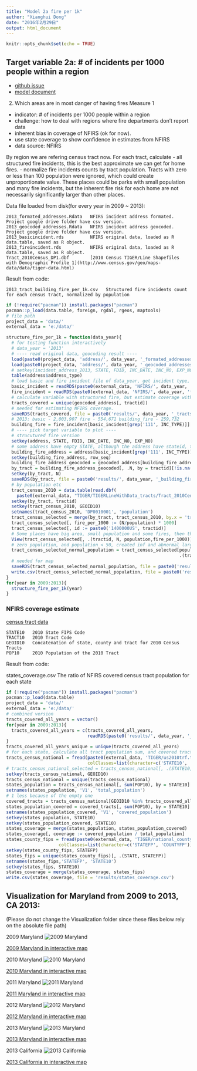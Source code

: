 ```yaml
---
title: "Model 2a fire per 1k"
author: "Xianghui Dong"
date: "2016年2月29日"
output: html_document
---
```


```r
knitr::opts_chunk$set(echo = TRUE)
```

## Target variable 2a: # of incidents per 1000 people within a region

- [github issue](https://github.com/home-fire-risk/smoke_alarm_models/issues/22)
- [model document](https://docs.google.com/document/d/1oJN-QwLVqFHOvrRNtW2KEAkNZ-PuFiqTwa8y3iXx1Sg/edit)

2) Which areas are in most danger of having fires
Measure 1
- indicator: # of incidents per 1000 people within a region
- challenge: how to deal with regions where fire departments don’t report data
- inherent bias in coverage of NFIRS (ok for now).
- use state coverage to show confidence in estimates from NFIRS
- data source: NFIRS

By region we are refering census tract now. 
For each tract, calculate
- all structured fire incidents, this is the best approximate we can get for home fires.
- normalize fire incidents counts by tract population. Tracts with zero or less than 100 population were ignored, which could create unproportionate value. These places could be parks with small population and many fire incidents, but the inherent fire risk for each home are not necessarily significantly larger than other places.

Data file loaded from disk(for every year in 2009 ~ 2013):

    2013_formated_addresses.Rdata   NFIRS incident address formated. Project google drive folder have csv version.
    2013_geocoded_addresses.Rdata   NFIRS incident address geocoded. Project google drive folder have csv version.
    2013_basicincident.rds          NFIRS original data, loaded as R data.table, saved as R object.
    2013_fireincident.rds           NFIRS original data, loaded as R data.table, saved as R object.
    Tract_2010Census_DP1.dbf        [2010 Census TIGER/Line Shapefiles with Demographic Profile 1](http://www.census.gov/geo/maps-data/data/tiger-data.html)

Result from code:

    2013_tract_building_fire_per_1k.csv   Structured fire incidents count for each census tract, normalized by population

```r
if (!require("pacman")) install.packages("pacman")
pacman::p_load(data.table, foreign, rgdal, rgeos, maptools)
# file path
project_data = 'data/'
external_data = 'e:/data/'

structure_fire_per_1k = function(data_year){
  # for testing function interactively
  # data_year = '2013'
  # ---- read original data, geocoding result ----
  load(paste0(project_data, 'address/', data_year, '_formated_addresses.Rdata')) # variable name: address, 21 columns
  load(paste0(project_data, 'address/', data_year, '_geocoded_addresses.Rdata')) # variable name: geocoded_address, 13 columns for 2012
  # setkey(incident_address_2013, STATE, FDID, INC_DATE, INC_NO, EXP_NO)
  table(address$address_type)
  # load basic and fire incident file of data_year, get incident type, link to row_seq, get location
  basic_incident = readRDS(paste0(external_data, 'NFIRS/', data_year, 'basicincident.rds'))
  fire_incident = readRDS(paste0(external_data, 'NFIRS/', data_year, 'fireincident.rds'))
  # calculate variable with structured fire, but estimate coverage with all incidents.
  tracts_covered = unique(geocoded_address[, tractid])
  # needed for estimating NFIRS coverage.
  saveRDS(tracts_covered, file = paste0('results/', data_year, '_tracts_covered.rds'))
  # 2013: basic - 2,003,907 fire - 554,671 building_fire - 259,732
  building_fire = fire_incident[basic_incident[grep('111', INC_TYPE)]]
  # ---- pick target variable to plot ----
  # strucutured fire version
  setkey(address, STATE, FDID, INC_DATE, INC_NO, EXP_NO)
  # some address have empty STATE, although the address have stateid, the NA caused problem in left join? though they will dissappear when joined again by row_seq
  building_fire_address = address[basic_incident[grep('111', INC_TYPE)]]
  setkey(building_fire_address, row_seq)
  building_fire_address_geocoded = geocoded_address[building_fire_address][!is.na(row_seq)]
  by_tract = building_fire_address_geocoded[, .N, by = tractid][!is.na(tractid)]
  setkey(by_tract, N)
  saveRDS(by_tract, file = paste0('results/', data_year, '_building_fire_per_1k.rds'))
  # by population etc
  tract_census_2010 = data.table(read.dbf(
    paste0(external_data, "TIGER/TIGERLineWithData_tracts/Tract_2010Census_DP1.dbf"), as.is = TRUE))
  setkey(by_tract, tractid)
  setkey(tract_census_2010, GEOID10)
  setnames(tract_census_2010, 'DP0010001', 'population')
  tract_census_selected = merge(by_tract, tract_census_2010, by.x = 'tractid', by.y = 'GEOID10' )
  tract_census_selected[, fire_per_1000 := (N/population) * 1000]
  tract_census_selected[, id := paste0('1400000US', tractid)]
  # Some places have big area, small population and some fires, then the factor is abnormally large. 
  View(tract_census_selected[, .(tractid, N, population,fire_per_1000)])
  # zero population, and population < 50, created inf and abnormal large number
  tract_census_selected_normal_population = tract_census_selected[population > 100, 
                                                                  .(tractid, id, N, population,fire_per_1000)]
  # needed for map
  saveRDS(tract_census_selected_normal_population, file = paste0('results/', data_year, '_tract_population_fire.rds'))
  write.csv(tract_census_selected_normal_population, file = paste0('results/', data_year, '_tract_building_fire_per_1k.csv'))
}
for(year in 2009:2013){
  structure_fire_per_1k(year)
}

```

### NFIRS coverage estimate
[census tract data](https://www.census.gov/geo/maps-data/data/tract_rel_layout.html)

    STATE10   2010 State FIPS Code
    TRACT10   2010 Tract Code
    GEOID10   Concatenation of state, county and tract for 2010 Census Tracts 
    POP10     2010 Population of the 2010 Tract

Result from code:
  
  states_coverage.csv   The ratio of NFIRS covered census tract population for each state
    
```r
if (!require("pacman")) install.packages("pacman")
pacman::p_load(data.table)
project_data = 'data/'
external_data = 'e:/data/'
# combined version
tracts_covered_all_years = vector()
for(year in 2009:2013){
  tracts_covered_all_years = c(tracts_covered_all_years, 
                               readRDS(paste0('results/', data_year, '_tracts_covered.rds')))
}
tracts_covered_all_years_unique = unique(tracts_covered_all_years)
# for each state, calculate all tract population sum, and covered tract population sum.
tracts_census_national = fread(paste0(external_data, 'TIGER/us2010trf.txt'), 
                               colClasses=list(character=c('STATE10', 'GEOID10')))
# tracts_census_national_selected = tracts_census_national[, .(STATE10, GEOID10, POP10)]
setkey(tracts_census_national, GEOID10)
tracts_census_national = unique(tracts_census_national)
states_population = tracts_census_national[, sum(POP10), by = STATE10]
setnames(states_population, 'V1', 'total_population')
# 1 less because of the empty one
covered_tracts = tracts_census_national[GEOID10 %in% tracts_covered_all_years_unique,]
states_population_covered = covered_tracts[, sum(POP10), by = STATE10]
setnames(states_population_covered, 'V1', 'covered_population')
setkey(states_population, STATE10)
setkey(states_population_covered, STATE10)
states_coverage = merge(states_population, states_population_covered)
states_coverage[, coverage := covered_population / total_population]
states_county_fips = fread(paste0(external_data, 'TIGER/national_county.txt'),
                    colClasses=list(character=c('STATEFP', 'COUNTYFP')))
setkey(states_county_fips, STATEFP)
states_fips = unique(states_county_fips)[, .(STATE, STATEFP)]
setnames(states_fips,'STATEFP', 'STATE10')
setkey(states_fips, STATE10)
states_coverage = merge(states_coverage, states_fips)
write.csv(states_coverage, file = 'results/states_coverage.csv')
```

## Visualization for Maryland from 2009 to 2013, CA 2013:
(Please do not change the Visualization folder since these files below rely on the absolute file path)

2009 Maryland
![2009 Maryland](https://raw.githubusercontent.com/home-fire-risk/smoke_alarm_models/master/model_2a_incidents_per_1k_people/Visualization/2009_MD_fire_per_1k.png)

[2009 Maryland in interactive map](https://cdn.rawgit.com/home-fire-risk/smoke_alarm_models/master/model_2a_incidents_per_1k_people/Visualization/2009_MD.html)

2010 Maryland
![2010 Maryland](https://raw.githubusercontent.com/home-fire-risk/smoke_alarm_models/master/model_2a_incidents_per_1k_people/Visualization/2010_MD_fire_per_1k.png)

[2010 Maryland in interactive map](https://cdn.rawgit.com/home-fire-risk/smoke_alarm_models/master/model_2a_incidents_per_1k_people/Visualization/2010_MD.html)

2011 Maryland
![2011 Maryland](https://raw.githubusercontent.com/home-fire-risk/smoke_alarm_models/master/model_2a_incidents_per_1k_people/Visualization/2011_MD_fire_per_1k.png)

[2011 Maryland in interactive map](https://cdn.rawgit.com/home-fire-risk/smoke_alarm_models/master/model_2a_incidents_per_1k_people/Visualization/2011_MD.html)

2012 Maryland
![2012 Maryland](https://raw.githubusercontent.com/home-fire-risk/smoke_alarm_models/master/model_2a_incidents_per_1k_people/Visualization/2012_MD_fire_per_1k.png)

[2012 Maryland in interactive map](https://cdn.rawgit.com/home-fire-risk/smoke_alarm_models/master/model_2a_incidents_per_1k_people/Visualization/2012_MD.html)

2013 Maryland
![2013 Maryland](https://raw.githubusercontent.com/home-fire-risk/smoke_alarm_models/master/model_2a_incidents_per_1k_people/Visualization/2013_MD_fire_per_1k.png)

[2013 Maryland in interactive map](https://cdn.rawgit.com/home-fire-risk/smoke_alarm_models/master/model_2a_incidents_per_1k_people/Visualization/2013_MD.html)

2013 California
![2013 California](https://raw.githubusercontent.com/home-fire-risk/smoke_alarm_models/master/model_2a_incidents_per_1k_people/Visualization/2013_CA_fire_per_1k.png)

[2013 California in interactive map](https://cdn.rawgit.com/home-fire-risk/smoke_alarm_models/master/model_2a_incidents_per_1k_people/Visualization/2013_CA.html)